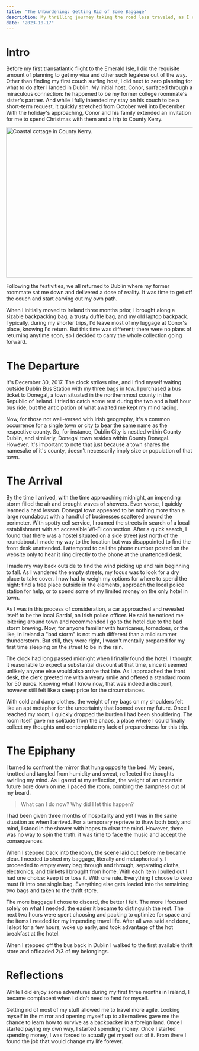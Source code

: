 ```yaml
---
title: "The Unburdening: Getting Rid of Some Baggage"
description: My thrilling journey taking the road less traveled, as I explore Ireland through unexpected work exchanges. A tale of adventure, surprises, and finding a job that would change the direction of my life.
date: "2023-10-17"
---
```


# Intro

Before my first transatlantic flight to the Emerald Isle, I did the requisite amount of planning to get my visa and other such legalese out of the way. Other than finding my first couch surfing host, I did next to zero planning for what to do after I landed in Dublin. My initial host, Conor, surfaced through a miraculous connection: he happened to be my former college roommate's sister's partner. And while I fully intended my stay on his couch to be a short-term request, it quickly stretched from October well into December. With the holiday's approaching, Conor and his family extended an invitation for me to spend Christmas with them and a trip to County Kerry.

<Image src="/IMG_20171229_143015554_HDR.jpg" width="718" height="404" alt="Coastal cottage in County Kerry." />

Following the festivities, we all returned to Dublin where my former roommate sat me down and delivered a dose of reality. It was time to get off the couch and start carving out my own path.

When I initially moved to Ireland three months prior, I brought along a sizable backpacking bag, a trusty duffle bag, and my old laptop backpack. Typically, during my shorter trips, I'd leave most of my luggage at Conor's place, knowing I'd return. But this time was different; there were no plans of returning anytime soon, so I decided to carry the whole collection going forward.

# The Departure

It's December 30, 2017. The clock strikes nine, and I find myself waiting outside Dublin Bus Station with my three bags in tow. I purchased a bus ticket to Donegal, a town situated in the northernmost county in the Republic of Ireland. I tried to catch some rest during the two and a half hour bus ride, but the anticipation of what awaited me kept my mind racing.

Now, for those not well-versed with Irish geography, it's a common occurrence for a single town or city to bear the same name as the respective county. So, for instance, Dublin City is nestled within County Dublin, and similarly, Donegal town resides within County Donegal. However, it's important to note that just because a town shares the namesake of it's county, doesn't necessarily imply size or population of that town.

# The Arrival

By the time I arrived, with the time approaching midnight, an impending storm filled the air and brought waves of showers. Even worse, I quickly learned a hard lesson. Donegal town appeared to be nothing more than a large roundabout with a handful of businesses scattered around the perimeter. With spotty cell service, I roamed the streets in search of a local establishment with an accessible Wi-Fi connection. After a quick search, I found that there was a hostel situated on a side street just north of the roundabout. I made my way to the location but was disappointed to find the front desk unattended. I attempted to call the phone number posted on the website only to hear it ring directly to the phone at the unattended desk.

I made my way back outside to find the wind picking up and rain beginning to fall. As I wandered the empty streets, my focus was to look for a dry place to take cover. I now had to weigh my options for where to spend the night: find a free place outside in the elements, approach the local police station for help, or to spend some of my limited money on the only hotel in town.

As I was in this process of consideration, a car approached and revealed itself to be the local Gardaí, an Irish police officer. He said he noticed me loitering around town and recommended I go to the hotel due to the bad storm brewing. Now, for anyone familiar with hurricanes, tornadoes, or the like, in Ireland a "bad storm" is not much different than a mild summer thunderstorm. But still, they were right, I wasn't mentally prepared for my first time sleeping on the street to be in the rain.

The clock had long passed midnight when I finally found the hotel. I thought it reasonable to expect a substantial discount at that time, since it seemed unlikely anyone else would also arrive that late. As I approached the front desk, the clerk greeted me with a weary smile and offered a standard room for 50 euros. Knowing what I know now, that was indeed a discount, however still felt like a steep price for the circumstances.

With cold and damp clothes, the weight of my bags on my shoulders felt like an apt metaphor for the uncertainty that loomed over my future. Once I reached my room, I quickly dropped the burden I had been shouldering. The room itself gave me solitude from the chaos, a place where I could finally collect my thoughts and contemplate my lack of preparedness for this trip.

# The Epiphany

I turned to confront the mirror that hung opposite the bed. My beard, knotted and tangled from humidity and sweat, reflected the thoughts swirling my mind. As I gazed at my reflection, the weight of an uncertain future bore down on me. I paced the room, combing the dampness out of my beard. 

> What can I do now? Why did I let this happen?

I had been given three months of hospitality and yet I was in the same situation as when I arrived. For a temporary reprieve to thaw both body and mind, I stood in the shower with hopes to clear the mind. However, there was no way to spin the truth: it was time to face the music and accept the consequences.

When I stepped back into the room, the scene laid out before me became clear. I needed to shed my baggage, literally and metaphorically. I proceeded to empty every bag through and through, separating cloths, electronics, and trinkets I brought from home. With each item I pulled out I had one choice: keep it or toss it. With one rule. Everything I choose to keep must fit into one single bag. Everything else gets loaded into the remaining two bags and taken to the thrift store.

The more baggage I chose to discard, the better I felt. The more I focused solely on what I needed, the easier it became to distinguish the rest. The next two hours were spent choosing and packing to optimize for space and the items I needed for my impending travel life. After all was said and done, I slept for a few hours, woke up early, and took advantage of the hot breakfast at the hotel.

When I stepped off the bus back in Dublin I walked to the first available thrift store and offloaded 2/3 of my belongings.

# Reflections

While I did enjoy some adventures during my first three months in Ireland, I became complacent when I didn't need to fend for myself.

Getting rid of most of my stuff allowed me to travel more agile. Looking myself in the mirror and opening myself up to alternatives gave me the chance to learn how to survive as a backpacker in a foreign land. Once I started paying my own way, I started spending money. Once I started spending money, I was forced to actually get myself out of it. From there I found the job that would change my life forever.